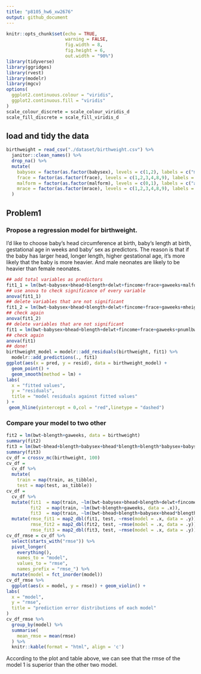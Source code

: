 ```yaml
---
title: "p8105_hw6_xw2676"
output: github_document
---
```


```r
knitr::opts_chunk$set(echo = TRUE,
                      warning = FALSE,
                      fig.width = 8,
                      fig.height = 6,
                      out.width = "90%")
library(tidyverse)
library(ggridges)
library(rvest)
library(modelr)
library(mgcv)
options(
  ggplot2.continuous.colour = "viridis",
  ggplot2.continuous.fill = "viridis"
)
scale_colour_discrete = scale_colour_viridis_d
scale_fill_discrete = scale_fill_viridis_d

```

## load and tidy the data

```r
birthweight = read_csv("./dataset/birthweight.csv") %>% 
  janitor::clean_names() %>% 
  drop_na() %>% 
  mutate(
    babysex = factor(as.factor(babysex), levels = c(1,2), labels = c("male", "female")),
    frace = factor(as.factor(frace), levels = c(1,2,3,4,8,9), labels = c("white", "black", "asian", "puerto_rican", "other", "unknown")),
    malform = factor(as.factor(malform), levels = c(0,1), labels = c("absent", "present")),
    mrace = factor(as.factor(mrace), levels = c(1,2,3,4,8,9), labels = c("white", "black", "asian", "puerto_rican", "other", "unknown"))
  )
```

## Problem1

### Propose a regression model for birthweight. 

I'd like to choose baby’s head circumference at birth, baby’s length at birth, gestational age in weeks and baby' sex as predictors. The reason is that if the baby has larger head, longer length, higher gestational age, it's more likely that the baby is more heavier. And male neonates are likely to be heavier than female neonates.

```r
## add total variables as predictors
fit1_1 = lm(bwt~babysex+bhead+blength+delwt+fincome+frace+gaweeks+malform+menarche+mheight+momage+mrace+parity+pnumlbw+pnumsga+ppbmi+ppwt+smoken+wtgain, data = birthweight)
## use anova to check significance of every variable
anova(fit1_1)
## delete variables that are not significant
fit1_2 = lm(bwt~babysex+bhead+blength+delwt+fincome+frace+gaweeks+mheight+parity+pnumlbw+pnumsga+ppbmi+smoken+wtgain, data = birthweight)
## check again
anova(fit1_2)
## delete variables that are not significant
fit1 = lm(bwt~babysex+bhead+blength+delwt+fincome+frace+gaweeks+pnumlbw+pnumsga+ppbmi+smoken, data = birthweight)
## check again
anova(fit1)
## done!
birthweight_model = modelr::add_residuals(birthweight, fit1) %>% 
  modelr::add_predictions(., fit1) 
ggplot(aes(x = pred, y = resid), data = birthweight_model) +
  geom_point() +
  geom_smooth(method = lm) +
labs(
  x = "fitted values",
  y = "residuals",
  title = "model residuals against fitted values"
) +
 geom_hline(yintercept = 0,col = "red",linetype = "dashed")
```

### Compare your model to two other

```r
fit2 = lm(bwt~blength+gaweeks, data = birthweight)
summary(fit2)
fit3 = lm(bwt~bhead+blength+babysex+bhead*blength+blength*babysex+babysex*bhead+bhead*blength*babysex, data = birthweight)
summary(fit3)
cv_df = crossv_mc(birthweight, 100)
cv_df =
  cv_df %>% 
  mutate(
    train = map(train, as_tibble),
    test = map(test, as_tibble))
cv_df = 
  cv_df %>% 
  mutate(fit1  = map(train, ~lm(bwt~babysex+bhead+blength+delwt+fincome+frace+gaweeks+pnumlbw+pnumsga+ppbmi+smoken, data = .x)),
         fit2  = map(train, ~lm(bwt~blength+gaweeks, data = .x)),
         fit3  = map(train, ~lm(bwt~bhead+blength+babysex+bhead*blength+blength*babysex+babysex*bhead+bhead*blength*babysex, data = .x))) %>% 
  mutate(rmse_fit1 = map2_dbl(fit1, test, ~rmse(model = .x, data = .y)),
         rmse_fit2 = map2_dbl(fit2, test, ~rmse(model = .x, data = .y)),
         rmse_fit3 = map2_dbl(fit3, test, ~rmse(model = .x, data = .y)))
cv_df_rmse = cv_df %>% 
  select(starts_with("rmse")) %>% 
  pivot_longer(
    everything(),
    names_to = "model", 
    values_to = "rmse",
    names_prefix = "rmse_") %>% 
  mutate(model = fct_inorder(model)) 
cv_df_rmse %>% 
  ggplot(aes(x = model, y = rmse)) + geom_violin() +
labs(
  x = "model",
  y = "rmse",
  title = "prediction error distributions of each model"
) 
cv_df_rmse %>% 
  group_by(model) %>% 
  summarise(
    mean_rmse = mean(rmse)
  ) %>% 
  knitr::kable(format = "html", align = 'c')
```

According to the plot and table above, we can see that the rmse of the model 1 is superior than the other two model. 



















